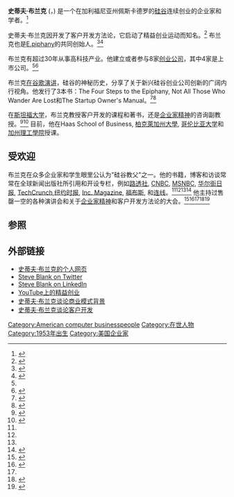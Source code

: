 {{infobox person
| image = Steve Blank.jpg 
| name = 史蒂夫·布兰克
| alt = 
| birth_date = 1953
| birth_place = 纽约, 下东城
| occupation = [[作者|作者]]和[[企业家|企业家]]
| known_for = 客户开发方法论
}}

'''史蒂夫·布兰克''' ({{lang-en|Steve Blank}}，{{bd|1953年|||catIdx=Blank}}) 是一个在加利福尼亚州佩斯卡德罗的[[硅谷|硅谷]]连续创业的企业家和学者。<ref name="FC">{{cite web|url=http://www.forbes.com/sites/jjcolao/2012/08/01/steve-blank-introduces-scientists-to-a-new-variable-customers/|title=Steve Blank Introduces Scientists to a new Variable: Customers|author=J.J. Colao|date=1 August 2012|publisher=Forbes Magazine|accessdate=2 November 2012|archive-date=2013-04-07|archive-url=https://web.archive.org/web/20130407032518/http://www.forbes.com/sites/jjcolao/2012/08/01/steve-blank-introduces-scientists-to-a-new-variable-customers/|dead-url=no}}</ref>

史蒂夫·布兰克因开发了客户开发方法论，它启动了精益创业运动而知名。<ref name="NYT">{{cite web |url=http://www.nytimes.com/2010/04/25/business/25unboxed.html |title=The Rise of the Fleet-Footed Start-Up |author=Steve Lohr |date=24 April 2010 |publisher=The New York Times |accessdate=2 November 2012 |archive-date=2012-11-25 |archive-url=https://web.archive.org/web/20121125153005/http://www.nytimes.com/2010/04/25/business/25unboxed.html |dead-url=no }}</ref> 布兰克也是[[E.piphany|E.piphany]]的共同创始人。<ref name="SB">{{cite web |url=http://steveblank.com/about/ |title=About Steve |author=Steve Blank |year=2012 |publisher=Steve Blank |accessdate=2 November 2012 |archive-date=2013-04-30 |archive-url=https://web.archive.org/web/20130430095058/http://steveblank.com/about/ |dead-url=no }}</ref><ref name="IN">{{cite web |url=http://www.inc.com/author/steve-blank |title=The Lean Launchpad |author= |year=2012 |publisher=Inc. |accessdate=2 November 2012 |archive-date=2013-04-24 |archive-url=https://web.archive.org/web/20130424080505/http://www.inc.com/author/steve-blank |dead-url=no }}</ref>

布兰克有超过30年从事高科技产业。他建立或者参与8家[[创业公司|创业公司]]，其中4家是上市公司。<ref name="SB" /><ref name="HP">{{cite web |url=http://www.huffingtonpost.com/steve-blank/ |title=Steve Blank |author= |year=2012 |publisher=The Huffington Post |accessdate=2 November 2012 |archive-date=2013-04-17 |archive-url=https://web.archive.org/web/20130417135224/http://www.huffingtonpost.com/steve-blank/ |dead-url=no }}</ref>

布兰克[[AtGoogleTalks|在谷歌演讲]]，硅谷的神秘历史，分享了关于新兴硅谷创业公司创新的广阔内行视角。他发行了3本书：The Four Steps to the Epiphany, Not All Those Who Wander Are Lost和The Startup Owner's Manual。<ref name="WA">{{cite web|url=http://www.wamda.com/2012/10/struggling-to-find-a-business-model-for-your-idea-read-the-startup-owner-s-manual|title=Struggling to Find a Business Model for Your Idea? Read the Startup Owner's Manual|author=Kia Davis|date=1 October 2012|publisher=Wamda|accessdate=2 November 2012|archive-date=2013-01-27|archive-url=https://web.archive.org/web/20130127025118/http://www.wamda.com/2012/10/struggling-to-find-a-business-model-for-your-idea-read-the-startup-owner-s-manual|dead-url=no}}</ref><ref name="ASGB">{{cite web|url=http://www.amazon.com/Steven-Gary-Blank/e/B002IBT21M/ref=ntt_dp_epwbk_0|title=Steven Gary Blank|author=Steve Blank|date=|publisher=Amazon|accessdate=2 November 2012|archive-date=2014-05-02|archive-url=https://web.archive.org/web/20140502004830/http://www.amazon.com/Steven-Gary-Blank/e/B002IBT21M/ref=ntt_dp_epwbk_0|dead-url=no}}</ref>

在[[斯坦福大学|斯坦福大学]]，布兰克教授客户开发的课程和著书，还是[[企业家精神|企业家精神]]的咨询副教授。<ref name="UCB">{{cite web |url=http://facultybio.haas.berkeley.edu/faculty-list/blank-steve |title=Faculty and Executive Leadership Directory: Steve G. Blank |author= |year=2012 |publisher=University of California, Berkely, Haas School of Business |accessdate=2 November 2012 |archive-date=2013-04-26 |archive-url=https://web.archive.org/web/20130426042751/http://facultybio.haas.berkeley.edu/faculty-list/blank-steve |dead-url=no }}</ref><ref name="SUEC">{{cite web |url=http://ecorner.stanford.edu/author/steve_blank |title=Steve Blank: Serial Entrepreneur |author= |date=1 October 2008 |publisher=Ecorner: Stanford University's Entrepreneurship Corner |accessdate=2 November 2012 |deadurl=yes |archiveurl=https://web.archive.org/web/20121027190625/http://ecorner.stanford.edu/author/steve_blank |archivedate=2012年10月27日 }}</ref> 目前，他在Haas School of Business, [[柏克萊加州大學|柏克萊加州大學]], [[哥伦比亚大学|哥伦比亚大学]]和[[加州理工學院|加州理工學院]]授课。

==受欢迎==
布兰克在众多企业家和学生眼里公认为"硅谷教父"之一。他的书籍，博客和访谈常常在全球新闻出版社所引用和开设专栏，例如[[路透社|路透社]], [[CNBC|CNBC]], [[MSNBC|MSNBC]], [[华尔街日报|华尔街日报]], [[TechCrunch|TechCrunch]],[[纽约时报|纽约时报]], [[Inc._Magazine|Inc. Magazine]], [[福布斯|福布斯]], 和[[连线|连线]]。<ref name="FC" /><ref name="NYT" /><ref name="IN" /><ref name="WSJ">{{cite web|url=http://blogs.wsj.com/in-charge/2012/04/25/live-chat-when-to-pivot-when-to-persevere-with-your-business-idea/|title=Live Chat: When to Pivot, When to Persevere With Your Business Idea|author=Demetria|date=25 April 2012|publisher=The Wall Street Journal|accessdate=2 November 2012|archive-date=2013-05-07|archive-url=https://web.archive.org/web/20130507141226/http://blogs.wsj.com/in-charge/2012/04/25/live-chat-when-to-pivot-when-to-persevere-with-your-business-idea/|dead-url=no}}</ref> 他主持过售罄一空的各种演讲会和关于[[企业家精神|企业家精神]]和客户开发方法论的大会。<ref name="COM">{{cite web |url=http://www.commonwealthclub.org/node/62981 |title=Steve Blank: How to Build a Great Company, Step by Step |author= |date=14 August 2012 |publisher=The Commonwealth Club of California |accessdate=2 November 2012 |archive-date=2019-12-06 |archive-url=https://web.archive.org/web/20191206152204/https://www.commonwealthclub.org/node/62981 |dead-url=no }}</ref><ref name="XCO">{{cite web|url=http://www.meetup.com/SanDiego-Tech-Founders/events/16359145/|title=Steve Blank meets San Diego|author=|date=9 February 2011|publisher=Meetup|accessdate=2 November 2012|archive-date=2014-03-06|archive-url=https://web.archive.org/web/20140306214533/http://www.meetup.com/SanDiego-Tech-Founders/events/16359145/|dead-url=no}}</ref><ref name="XCO"/><ref name="TEC">{{cite web |url=http://tec20120503.eventbrite.com/ |title=[TEC-PaloAlto] Legendary Steve Blank Presents His New Book! |author= |date=3 May 2012 |publisher=Eventbrite |accessdate=2 November 2012 |archive-date=2012-04-23 |archive-url=https://web.archive.org/web/20120423182035/http://tec20120503.eventbrite.com/ |dead-url=no }}</ref><ref name="EVB">{{cite web |url=http://steveblankrsa.eventbrite.com/ |title=Steve Blank Presentation at Rockstart Accelerator, Amsterdam |author= |date=6 July 2012 |publisher=Eventbrite |accessdate=2 November 2012}}</ref>

==参照==
{{reflist|2}}

==外部链接==
* [http://steveblank.com/ 史蒂夫·布兰克的个人网页]{{Wayback|url=http://steveblank.com/ |date=20200702051348 }}
* [http://twitter.com/sgblank Steve Blank on Twitter]{{Wayback|url=http://twitter.com/sgblank |date=20130529172225 }}
* [http://www.linkedin.com/in/steveblank Steve Blank on LinkedIn]{{Wayback|url=http://www.linkedin.com/in/steveblank |date=20140106035705 }}
* [http://www.youtube.com/watch?v=pae_NnGZeF8 YouTube上的精益创业]{{Wayback|url=http://www.youtube.com/watch?v=pae_NnGZeF8 |date=20120313073914 }}
* [http://www.youtube.com/watch?v=teURBW6qnRY 史蒂夫·布兰克谈论商业模式背景]{{Wayback|url=http://www.youtube.com/watch?v=teURBW6qnRY |date=20130706232341 }}
* [http://www.youtube.com/watch?v=6t0t-CXPpyM 史蒂夫·布兰克谈论客户开发]{{Wayback|url=http://www.youtube.com/watch?v=6t0t-CXPpyM |date=20130304125734 }}

{{Authority control}}

{{DEFAULTSORT:Blank, Steve}}
[[Category:American_computer_businesspeople|Category:American computer businesspeople]]


[[Category:在世人物|Category:在世人物]]
[[Category:1953年出生|Category:1953年出生]]
[[Category:美国企业家|Category:美国企业家]]